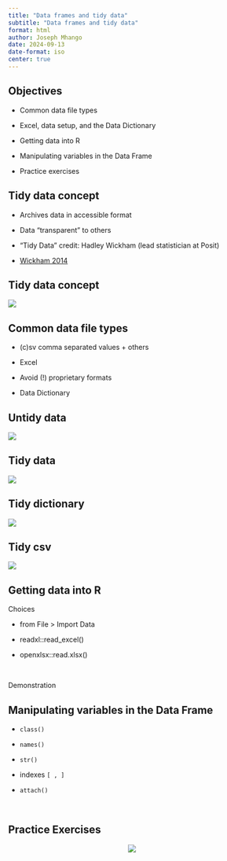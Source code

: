 ```yaml
---
title: "Data frames and tidy data"
subtitle: "Data frames and tidy data"
format: html
author: Joseph Mhango
date: 2024-09-13
date-format: iso
center: true
---
```



## Objectives

- Common data file types

- Excel, data setup, and the Data Dictionary

- Getting data into R

- Manipulating variables in the Data Frame

- Practice exercises


## Tidy data concept

- Archives data in accessible format

- Data "transparent" to others

- "Tidy Data" credit: Hadley Wickham (lead statistician at Posit)

- [Wickham 2014](https://www.jstatsoft.org/article/view/v059i10)

## Tidy data concept

![](pics/old_tidy.png)


## Common data file types

- (c)sv comma separated values + others

- Excel

- Avoid (!) proprietary formats

- Data Dictionary


## Untidy data

![](pics/1.4-untidy.png)

## Tidy data

![](pics/1.4-tidy.png)

## Tidy dictionary

![](pics/1.4-tidy-dictionary.png)

## Tidy csv

![](pics/1.4-tidy.csv.png)


## Getting data into R

Choices

- from File > Import Data

- readxl::read_excel()

- openxlsx::read.xlsx()

<br>

Demonstration

## Manipulating variables in the Data Frame

- `class()`

- `names()`

- `str()`

- indexes `[ , ]`

- `attach()`

<br>

## Practice Exercises

<center>

![](pics/laptop_dog.png)
</center>